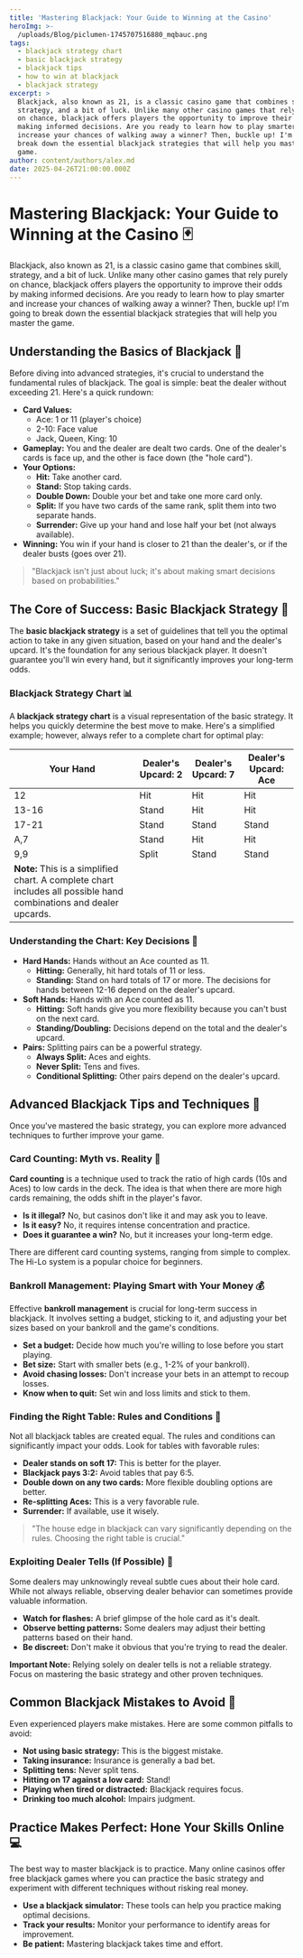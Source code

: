 ```yaml
---
title: 'Mastering Blackjack: Your Guide to Winning at the Casino'
heroImg: >-
  /uploads/Blog/piclumen-1745707516880_mqbauc.png
tags:
  - blackjack strategy chart
  - basic blackjack strategy
  - blackjack tips
  - how to win at blackjack
  - blackjack strategy
excerpt: >
  Blackjack, also known as 21, is a classic casino game that combines skill,
  strategy, and a bit of luck. Unlike many other casino games that rely purely
  on chance, blackjack offers players the opportunity to improve their odds by
  making informed decisions. Are you ready to learn how to play smarter and
  increase your chances of walking away a winner? Then, buckle up! I'm going to
  break down the essential blackjack strategies that will help you master the
  game.
author: content/authors/alex.md
date: 2025-04-26T21:00:00.000Z
---
```


# Mastering Blackjack: Your Guide to Winning at the Casino 🃏

Blackjack, also known as 21, is a classic casino game that combines skill, strategy, and a bit of luck. Unlike many other casino games that rely purely on chance, blackjack offers players the opportunity to improve their odds by making informed decisions. Are you ready to learn how to play smarter and increase your chances of walking away a winner? Then, buckle up! I'm going to break down the essential blackjack strategies that will help you master the game.

## Understanding the Basics of Blackjack 🎴

Before diving into advanced strategies, it's crucial to understand the fundamental rules of blackjack. The goal is simple: beat the dealer without exceeding 21. Here's a quick rundown:

* **Card Values:**
  * Ace: 1 or 11 (player's choice)
  * 2-10: Face value
  * Jack, Queen, King: 10
* **Gameplay:** You and the dealer are dealt two cards. One of the dealer's cards is face up, and the other is face down (the "hole card").
* **Your Options:**
  * **Hit:** Take another card.
  * **Stand:** Stop taking cards.
  * **Double Down:** Double your bet and take one more card only.
  * **Split:** If you have two cards of the same rank, split them into two separate hands.
  * **Surrender:** Give up your hand and lose half your bet (not always available).
* **Winning:** You win if your hand is closer to 21 than the dealer's, or if the dealer busts (goes over 21).

> "Blackjack isn't just about luck; it's about making smart decisions based on probabilities."

## The Core of Success: Basic Blackjack Strategy 🧠

The **basic blackjack strategy** is a set of guidelines that tell you the optimal action to take in any given situation, based on your hand and the dealer's upcard. It's the foundation for any serious blackjack player. It doesn't guarantee you'll win every hand, but it significantly improves your long-term odds.

### Blackjack Strategy Chart 📊

A **blackjack strategy chart** is a visual representation of the basic strategy. It helps you quickly determine the best move to make. Here's a simplified example; however, always refer to a complete chart for optimal play:

| Your Hand                                                                                                          | Dealer's Upcard: 2 | Dealer's Upcard: 7 | Dealer's Upcard: Ace |
| ------------------------------------------------------------------------------------------------------------------ | ------------------ | ------------------ | -------------------- |
| 12                                                                                                                 | Hit                | Hit                | Hit                  |
| 13-16                                                                                                              | Stand              | Hit                | Hit                  |
| 17-21                                                                                                              | Stand              | Stand              | Stand                |
| A,7                                                                                                                | Stand              | Hit                | Hit                  |
| 9,9                                                                                                                | Split              | Stand              | Stand                |
| **Note:** This is a simplified chart. A complete chart includes all possible hand combinations and dealer upcards. |                    |                    |                      |

### Understanding the Chart: Key Decisions 🔑

* **Hard Hands:** Hands without an Ace counted as 11.
  * **Hitting:** Generally, hit hard totals of 11 or less.
  * **Standing:** Stand on hard totals of 17 or more. The decisions for hands between 12-16 depend on the dealer's upcard.
* **Soft Hands:** Hands with an Ace counted as 11.
  * **Hitting:** Soft hands give you more flexibility because you can't bust on the next card.
  * **Standing/Doubling:** Decisions depend on the total and the dealer's upcard.
* **Pairs:** Splitting pairs can be a powerful strategy.
  * **Always Split:** Aces and eights.
  * **Never Split:** Tens and fives.
  * **Conditional Splitting:** Other pairs depend on the dealer's upcard.

## Advanced Blackjack Tips and Techniques 🚀

Once you've mastered the basic strategy, you can explore more advanced techniques to further improve your game.

### Card Counting: Myth vs. Reality 🔢

**Card counting** is a technique used to track the ratio of high cards (10s and Aces) to low cards in the deck. The idea is that when there are more high cards remaining, the odds shift in the player's favor.

* **Is it illegal?** No, but casinos don't like it and may ask you to leave.
* **Is it easy?** No, it requires intense concentration and practice.
* **Does it guarantee a win?** No, but it increases your long-term edge.

There are different card counting systems, ranging from simple to complex. The Hi-Lo system is a popular choice for beginners.

### Bankroll Management: Playing Smart with Your Money 💰

Effective **bankroll management** is crucial for long-term success in blackjack. It involves setting a budget, sticking to it, and adjusting your bet sizes based on your bankroll and the game's conditions.

* **Set a budget:** Decide how much you're willing to lose before you start playing.
* **Bet size:** Start with smaller bets (e.g., 1-2% of your bankroll).
* **Avoid chasing losses:** Don't increase your bets in an attempt to recoup losses.
* **Know when to quit:** Set win and loss limits and stick to them.

### Finding the Right Table: Rules and Conditions 🎲

Not all blackjack tables are created equal. The rules and conditions can significantly impact your odds. Look for tables with favorable rules:

* **Dealer stands on soft 17:** This is better for the player.
* **Blackjack pays 3:2:** Avoid tables that pay 6:5.
* **Double down on any two cards:** More flexible doubling options are better.
* **Re-splitting Aces:** This is a very favorable rule.
* **Surrender:** If available, use it wisely.

> "The house edge in blackjack can vary significantly depending on the rules. Choosing the right table is crucial."

### Exploiting Dealer Tells (If Possible) 👀

Some dealers may unknowingly reveal subtle cues about their hole card. While not always reliable, observing dealer behavior can sometimes provide valuable information.

* **Watch for flashes:** A brief glimpse of the hole card as it's dealt.
* **Observe betting patterns:** Some dealers may adjust their betting patterns based on their hand.
* **Be discreet:** Don't make it obvious that you're trying to read the dealer.

**Important Note:** Relying solely on dealer tells is not a reliable strategy. Focus on mastering the basic strategy and other proven techniques.

## Common Blackjack Mistakes to Avoid 🚫

Even experienced players make mistakes. Here are some common pitfalls to avoid:

* **Not using basic strategy:** This is the biggest mistake.
* **Taking insurance:** Insurance is generally a bad bet.
* **Splitting tens:** Never split tens.
* **Hitting on 17 against a low card:** Stand!
* **Playing when tired or distracted:** Blackjack requires focus.
* **Drinking too much alcohol:** Impairs judgment.

## Practice Makes Perfect: Hone Your Skills Online 💻

The best way to master blackjack is to practice. Many online casinos offer free blackjack games where you can practice the basic strategy and experiment with different techniques without risking real money.

* **Use a blackjack simulator:** These tools can help you practice making optimal decisions.
* **Track your results:** Monitor your performance to identify areas for improvement.
* **Be patient:** Mastering blackjack takes time and effort.
